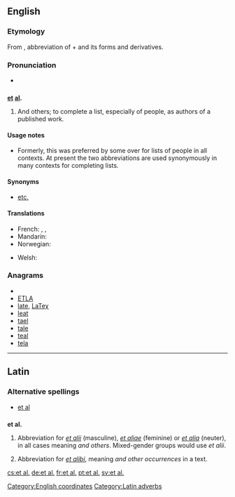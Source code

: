 ==English==

===Etymology===
From {{etyl|la|en}}, abbreviation of {{term|et||lang=la|and}} + {{term|alius|alii|lang=la|others}} and its forms and derivatives.

===Pronunciation===
* {{IPA|/etˈæl/}}

==={{abbreviation}}===
'''[[et]] [[al]].'''

# And others; to complete a list, especially of people, as authors of a published work.

====Usage notes====
* Formerly, this was preferred by some over {{term|etc.}} for lists of people in all contexts. At present the two abbreviations are used synonymously in many contexts for completing lists.

====Synonyms====
* [[etc.]]

====Translations====
{{trans-top|“and others”}}
* French: {{t+|fr|et al.}}, {{t+|fr|et coll.}}, {{t-|fr|& cie}}
* Mandarin: {{t-|cmn|等等|sc=Hani}}
* Norwegian: {{t|no|og andre}}
{{trans-mid}}
* Welsh: {{t|cy|ac eraill|xs=Welsh}}
{{trans-bottom}}

===Anagrams===
* {{alphagram|aelt}}
* [[ETLA#English|ETLA]]
* [[late#English|late]], [[LaTeχ#English|LaTeχ]]
* [[leat#English|leat]]
* [[tael#English|tael]]
* [[tale#English|tale]]
* [[teal#English|teal]]
* [[tela#English|tela]]

[[Category:English coordinates]]

----

==Latin==

===Alternative spellings===
* [[et al]]

==={{abbreviation|Latin}}===
'''et al.'''

# {{context|adverb}} Abbreviation for ''[[et alii#Latin|et alii]]'' (masculine), ''[[et aliae#Latin|et aliae]]'' (feminine) or ''[[et alia#Latin|et alia]]'' (neuter), in all cases meaning ''and others''.  Mixed-gender groups would use ''et alii''.
# {{context|adverb}} Abbreviation for ''[[et alibi]]'', meaning ''and other occurrences'' in a text.

[[Category:Latin adverbs]]

[[cs:et al.]]
[[de:et al.]]
[[fr:et al.]]
[[pt:et al.]]
[[sv:et al.]]